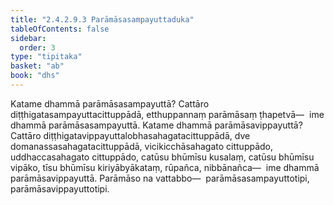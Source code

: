 ```yaml
---
title: "2.4.2.9.3 Parāmāsasampayuttaduka"
tableOfContents: false
sidebar:
  order: 3
type: "tipitaka"
basket: "ab"
book: "dhs"
---
```



<DynamicBreadcrumb />

<Division number="1519" book="dhs">

<Paragraph number="2230" book="dhs">
Katame dhammā parāmāsasampayuttā? Cattāro diṭṭhigatasampayuttacittuppādā, etthuppannaṃ parāmāsaṃ ṭhapetvā—  ime dhammā parāmāsasampayuttā.
</Paragraph>

</Division>
<Division number="1520" book="dhs">

<Paragraph number="2231" book="dhs">
Katame dhammā parāmāsavippayuttā? Cattāro diṭṭhigatavippayuttalobhasahagatacittuppādā, dve domanassasahagatacittuppādā, vicikicchāsahagato cittuppādo, uddhaccasahagato cittuppādo, catūsu bhūmīsu kusalaṃ, catūsu bhūmīsu vipāko, tīsu bhūmīsu kiriyābyākataṃ, rūpañca, nibbānañca—  ime dhammā parāmāsavippayuttā. Parāmāso na vattabbo—  parāmāsasampayuttotipi, parāmāsavippayuttotipi.
</Paragraph>
</Division>